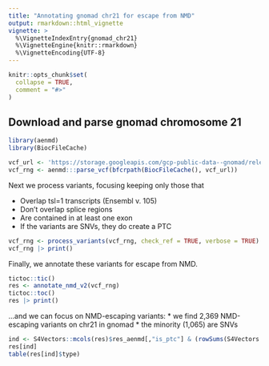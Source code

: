 ```yaml
---
title: "Annotating gnomad chr21 for escape from NMD"
output: rmarkdown::html_vignette
vignette: >
  %\VignetteIndexEntry{gnomad_chr21}
  %\VignetteEngine{knitr::rmarkdown}
  %\VignetteEncoding{UTF-8}
---
```


```r
knitr::opts_chunk$set(
  collapse = TRUE,
  comment = "#>"
)

```

## Download and parse gnomad chromosome 21

```r
library(aenmd)
library(BiocFileCache)

vcf_url <- 'https://storage.googleapis.com/gcp-public-data--gnomad/release/2.1.1/liftover_grch38/vcf/exomes/gnomad.exomes.r2.1.1.sites.21.liftover_grch38.vcf.bgz'
vcf_rng <- aenmd:::parse_vcf(bfcrpath(BiocFileCache(), vcf_url))
```

Next we process variants, focusing keeping only those that 

* Overlap tsl=1 transcripts (Ensembl v. 105)
* Don't overlap splice regions
* Are contained in at least one exon
* If the variants are SNVs, they do create a PTC

```r
vcf_rng <- process_variants(vcf_rng, check_ref = TRUE, verbose = TRUE)
vcf_rng |> print()
```
Finally, we annotate these variants for escape from NMD.

```r
tictoc::tic()
res <- annotate_nmd_v2(vcf_rng)
tictoc::toc()
res |> print()
```
...and we can focus on NMD-escaping variants:
* we find 2,369 NMD-escaping variants on chr21 in gnomad
* the minority (1,065) are SNVs

```r
ind <- S4Vectors::mcols(res)$res_aenmd[,"is_ptc"] & (rowSums(S4Vectors::mcols(res)$res_aenmd |> as.matrix()) >1 ) 
res[ind]
table(res[ind]$type)
```
